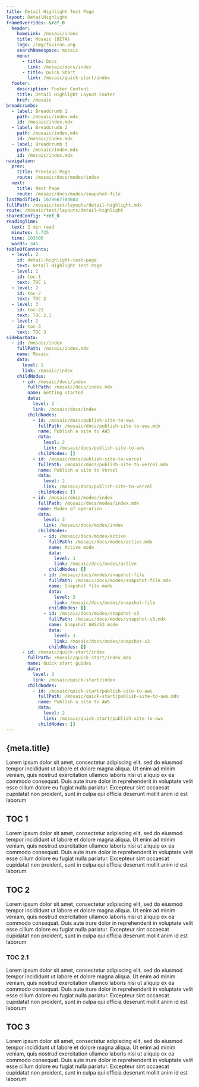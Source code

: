 ```yaml
---
title: Detail Highlight Test Page
layout: DetailHighlight
frameOverrides: &ref_0
  header:
    homeLink: /mosaic/index
    title: Mosaic (BETA)
    logo: /img/favicon.png
    searchNamespace: mosaic
    menu:
      - title: Docs
        link: /mosaic/docs/index
      - title: Quick Start
        link: /mosaic/quick-start/index
  footer:
    description: Footer Content
    title: Detail Highlight Layout Footer
    href: /mosaic
breadcrumbs:
  - label: Breadcrumb 1
    path: /mosaic/index.mdx
    id: /mosaic/index.mdx
  - label: Breadcrumb 2
    path: /mosaic/index.mdx
    id: /mosaic/index.mdx
  - label: Breadcrumb 3
    path: /mosaic/index.mdx
    id: /mosaic/index.mdx
navigation:
  prev:
    title: Previous Page
    route: /mosaic/docs/modes/index
  next:
    title: Next Page
    route: /mosaic/docs/modes/snapshot-file
lastModified: 1679667784603
fullPath: /mosaic/test/layouts/detail-highlight.mdx
route: /mosaic/test/layouts/detail-highlight
sharedConfig: *ref_0
readingTime:
  text: 2 min read
  minutes: 1.725
  time: 103500
  words: 345
tableOfContents:
  - level: 2
    id: detail-highlight-test-page
    text: Detail Highlight Test Page
  - level: 2
    id: toc-1
    text: TOC 1
  - level: 2
    id: toc-2
    text: TOC 2
  - level: 3
    id: toc-21
    text: TOC 2.1
  - level: 2
    id: toc-3
    text: TOC 3
sidebarData:
  - id: /mosaic/index
    fullPath: /mosaic/index.mdx
    name: Mosaic
    data:
      level: 1
      link: /mosaic/index
    childNodes:
      - id: /mosaic/docs/index
        fullPath: /mosaic/docs/index.mdx
        name: Getting started
        data:
          level: 2
          link: /mosaic/docs/index
        childNodes:
          - id: /mosaic/docs/publish-site-to-aws
            fullPath: /mosaic/docs/publish-site-to-aws.mdx
            name: Publish a site to AWS
            data:
              level: 2
              link: /mosaic/docs/publish-site-to-aws
            childNodes: []
          - id: /mosaic/docs/publish-site-to-vercel
            fullPath: /mosaic/docs/publish-site-to-vercel.mdx
            name: Publish a site to Vercel
            data:
              level: 2
              link: /mosaic/docs/publish-site-to-vercel
            childNodes: []
          - id: /mosaic/docs/modes/index
            fullPath: /mosaic/docs/modes/index.mdx
            name: Modes of operation
            data:
              level: 3
              link: /mosaic/docs/modes/index
            childNodes:
              - id: /mosaic/docs/modes/active
                fullPath: /mosaic/docs/modes/active.mdx
                name: Active mode
                data:
                  level: 3
                  link: /mosaic/docs/modes/active
                childNodes: []
              - id: /mosaic/docs/modes/snapshot-file
                fullPath: /mosaic/docs/modes/snapshot-file.mdx
                name: Snapshot file mode
                data:
                  level: 3
                  link: /mosaic/docs/modes/snapshot-file
                childNodes: []
              - id: /mosaic/docs/modes/snapshot-s3
                fullPath: /mosaic/docs/modes/snapshot-s3.mdx
                name: Snapshot AWS/S3 mode
                data:
                  level: 3
                  link: /mosaic/docs/modes/snapshot-s3
                childNodes: []
      - id: /mosaic/quick-start/index
        fullPath: /mosaic/quick-start/index.mdx
        name: Quick start guides
        data:
          level: 2
          link: /mosaic/quick-start/index
        childNodes:
          - id: /mosaic/quick-start/publish-site-to-aws
            fullPath: /mosaic/quick-start/publish-site-to-aws.mdx
            name: Publish a site to AWS
            data:
              level: 2
              link: /mosaic/quick-start/publish-site-to-aws
            childNodes: []
---
```


## {meta.title}

Lorem ipsum dolor sit amet, consectetur adipiscing elit, sed do eiusmod tempor incididunt ut labore et dolore magna aliqua.
Ut enim ad minim veniam, quis nostrud exercitation ullamco laboris nisi ut aliquip ex ea commodo consequat.
Duis aute irure dolor in reprehenderit in voluptate velit esse cillum dolore eu fugiat nulla pariatur.
Excepteur sint occaecat cupidatat non proident, sunt in culpa qui officia deserunt mollit anim id est laborum

## TOC 1

Lorem ipsum dolor sit amet, consectetur adipiscing elit, sed do eiusmod tempor incididunt ut labore et dolore magna aliqua.
Ut enim ad minim veniam, quis nostrud exercitation ullamco laboris nisi ut aliquip ex ea commodo consequat.
Duis aute irure dolor in reprehenderit in voluptate velit esse cillum dolore eu fugiat nulla pariatur.
Excepteur sint occaecat cupidatat non proident, sunt in culpa qui officia deserunt mollit anim id est laborum

## TOC 2

Lorem ipsum dolor sit amet, consectetur adipiscing elit, sed do eiusmod tempor incididunt ut labore et dolore magna aliqua.
Ut enim ad minim veniam, quis nostrud exercitation ullamco laboris nisi ut aliquip ex ea commodo consequat.
Duis aute irure dolor in reprehenderit in voluptate velit esse cillum dolore eu fugiat nulla pariatur.
Excepteur sint occaecat cupidatat non proident, sunt in culpa qui officia deserunt mollit anim id est laborum

### TOC 2.1

Lorem ipsum dolor sit amet, consectetur adipiscing elit, sed do eiusmod tempor incididunt ut labore et dolore magna aliqua.
Ut enim ad minim veniam, quis nostrud exercitation ullamco laboris nisi ut aliquip ex ea commodo consequat.
Duis aute irure dolor in reprehenderit in voluptate velit esse cillum dolore eu fugiat nulla pariatur.
Excepteur sint occaecat cupidatat non proident, sunt in culpa qui officia deserunt mollit anim id est laborum

## TOC 3

Lorem ipsum dolor sit amet, consectetur adipiscing elit, sed do eiusmod tempor incididunt ut labore et dolore magna aliqua.
Ut enim ad minim veniam, quis nostrud exercitation ullamco laboris nisi ut aliquip ex ea commodo consequat.
Duis aute irure dolor in reprehenderit in voluptate velit esse cillum dolore eu fugiat nulla pariatur.
Excepteur sint occaecat cupidatat non proident, sunt in culpa qui officia deserunt mollit anim id est laborum
